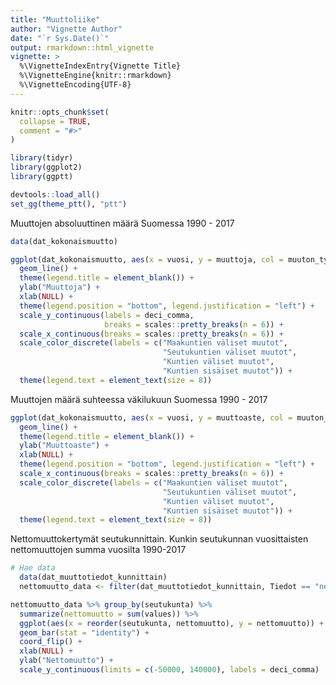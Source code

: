 ```yaml
---
title: "Muuttoliike"
author: "Vignette Author"
date: "`r Sys.Date()`"
output: rmarkdown::html_vignette
vignette: >
  %\VignetteIndexEntry{Vignette Title}
  %\VignetteEngine{knitr::rmarkdown}
  %\VignetteEncoding{UTF-8}
---
```


```r
knitr::opts_chunk$set(
  collapse = TRUE,
  comment = "#>"
)

library(tidyr)
library(ggplot2)
library(ggptt)

devtools::load_all()
set_gg(theme_ptt(), "ptt")

```
Muuttojen absoluuttinen määrä Suomessa 1990 - 2017

```r

data(dat_kokonaismuutto)

ggplot(dat_kokonaismuutto, aes(x = vuosi, y = muuttoja, col = muuton_tyyppi)) +
  geom_line() +
  theme(legend.title = element_blank()) +
  ylab("Muuttoja") +
  xlab(NULL) +
  theme(legend.position = "bottom", legend.justification = "left") +
  scale_y_continuous(labels = deci_comma,
                     breaks = scales::pretty_breaks(n = 6)) +
  scale_x_continuous(breaks = scales::pretty_breaks(n = 6)) +
  scale_color_discrete(labels = c("Maakuntien väliset muutot",
                                  "Seutukuntien väliset muutot",
                                  "Kuntien väliset muutot",
                                  "Kuntien sisäiset muutot")) +
  theme(legend.text = element_text(size = 8))

```
Muuttojen määrä suhteessa väkilukuun Suomessa 1990 - 2017

```r

ggplot(dat_kokonaismuutto, aes(x = vuosi, y = muuttoaste, col = muuton_tyyppi)) +
  geom_line() +
  theme(legend.title = element_blank()) +
  ylab("Muuttoaste") + 
  xlab(NULL) +
  theme(legend.position = "bottom", legend.justification = "left") +
  scale_x_continuous(breaks = scales::pretty_breaks(n = 6)) +
  scale_color_discrete(labels = c("Maakuntien väliset muutot",
                                  "Seutukuntien väliset muutot",
                                  "Kuntien väliset muutot",
                                  "Kuntien sisäiset muutot")) +
  theme(legend.text = element_text(size = 8))

```
Nettomuuttokertymät seutukunnittain. Kunkin seutukunnan vuosittaisten nettomuuttojen summa vuosilta 1990-2017

```r

# Hae data
  data(dat_muuttotiedot_kunnittain)
  nettomuutto_data <- filter(dat_muuttotiedot_kunnittain, Tiedot == "nettomuutto")

nettomuutto_data %>% group_by(seutukunta) %>%
  summarize(nettomuutto = sum(values)) %>%
  ggplot(aes(x = reorder(seutukunta, nettomuutto), y = nettomuutto)) +
  geom_bar(stat = "identity") +
  coord_flip() +
  xlab(NULL) +
  ylab("Nettomuutto") +
  scale_y_continuous(limits = c(-50000, 140000), labels = deci_comma)
```
